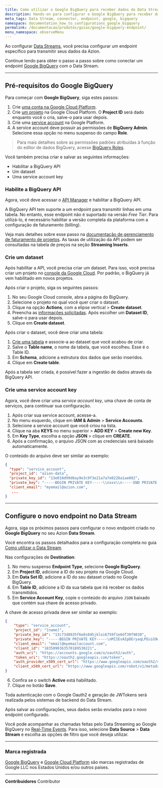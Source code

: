 ```yaml
---
title: Como utilizar o Google BigQuery para receber dados do Data Stream
description: Hands-on para configurar o Google BigQuery para receber dados do Data Stream.
meta_tags: Data Stream, connector, endpoint, google, bigquery
namespace: documentation_how_to_configurations_google_bigquery
permalink: /documentacao/produtos/guias/google-bigquery-endpoint/
menu_namespace: observeMenu
---
```


Ao configurar [Data Streams](/pt-br/documentacao/produtos/observe/data-stream/), você precisa configurar um endpoint específico para transmitir seus dados da Azion.

Continue lendo para obter o passo a passo sobre como conectar um endpoint [Google BigQuery](https://cloud.google.com/bigquery/) com o Data Stream.


---

## Pré-requisitos do Google BigQuery

Para começar com **Google BigQuery**, siga estes passos:

1. Crie [uma conta na Google Cloud Platform](https://cloud.google.com/).
2. Crie [um projeto](https://developers.google.com/workspace/guides/create-project) na Google Cloud Platform. O **Project ID** será dado enquanto você o cria, salve-o para usar depois.
3. Crie uma [service account](https://cloud.google.com/iam/docs/service-accounts-create) na Google Platform.
4. A service account deve possuir as permissões de **BigQuery Admin**. Selecione essa opção no menu suspenso do campo **Role**.

> Para mais detalhes sobre as permissões padrões atribuídas à função do editor de dados BigQuery, acesse [BigQuery Roles](https://cloud.google.com/iam/docs/understanding-roles#bigquery-roles).

Você também precisa criar e salvar as seguintes informações:

- Habilitar a BigQuery API
- Um dataset
- Uma service account key

### Habilite a BigQuery API

Agora, você deve acessar o [API ⁠Manager](https://console.cloud.google.com/apis/library) e habilitar a BigQuery API.

A BigQuery API tem suporte a um endpoint para transmitir linhas em uma tabela. No entanto, esse endpoint não é suportado na versão *Free Tier*. Para utilizá-lo, é necessário habilitar a versão completa da plataforma com a configuração de faturamento (billing).

Veja mais detalhes sobre esse passo na [documentação de gerenciamento de faturamento de projetos](https://cloud.google.com/billing/docs/how-to/modify-project). As taxas de utilização da API podem ser consultadas na tabela de preços na seção **Streaming Inserts**.

### Crie um dataset

Após habilitar a API, você precisa criar um dataset. Para isso, você precisa criar um projeto no [console da Google Cloud](https://console.cloud.google.com/bigquery). Por padrão, o BigQuery já vem habilitado em novos projetos.

Após criar o projeto, siga os seguintes passos:

1. No seu Google Cloud console, abra a página do BigQuery.
2. Selecione o projeto no qual você quer criar o dataset.
3. Clique na opção **Actions**, com a elipse vertical >⁠ **Create dataset**.
4. Preencha as [informações solicitadas](https://cloud.google.com/bigquery/docs/datasets#create-dataset). Após escolher um **Dataset ID**, salve-o para usar depois.
5. Clique em **Create dataset**.

Após criar o dataset, você deve criar uma tabela:

1. [Crie uma tabela](https://cloud.google.com/bigquery/docs/tables) e associe-a ao dataset que você acabou de criar.
2. Salve o **Table name**, o nome da tabela, que você escolheu. Esse é o ⁠Table ID.
3. Em **Schema**, adicione a estrutura dos dados que serão inseridos.
4. Clique em **Create table**.

Após a tabela ser criada, é possível fazer a ingestão de dados através da BigQuery API.

### Crie uma service account key

Agora, você deve criar uma *service account key*, uma chave de conta de serviços, para continuar sua configuração.

1. Após criar sua service account, acesse-a.
2. No menu esquerdo, clique em **IAM & Admin** > **Service Accounts**.
3. Selecione a service account que você criou na lista.
4. Clique na aba **KEYS** no menu superior > **ADD ⁠KEY** > **Create new Key**.
5. Em **Key Type**, escolha a opção **JSON** > clique em **CREATE**.
6. Após a confirmação, o arquivo JSON com as credenciais será baixado automaticamente.

O conteúdo do arquivo deve ser similar ao exemplo:

```json
{
  "type": "service_account",
  "project_id": "azion-data",
  "private_key_id": "13e018d99d6ay9e3c9f3e21a7a7e0226a1ae082",
  "private_key": "-----BEGIN PRIVATE KEY-----\\nxxx\\n-----END PRIVATE KEY-----\\n",
  "client_email": "myemail@azion.com",
   ...
}
```

---

## Configure o novo endpoint no Data Stream

Agora, siga os próximos passos para configurar o novo endpoint criado no **Google BigQuery** no seu Azion **Data Stream**.

Você encontra os passos detalhados para a configuração completa no guia [Como utilizar o Data Stream](/pt-br/documentacao/produtos/guias/como-usar-data-stream/).

Nas configurações de **Destination**:

1. No menu suspenso **Endpoint Type**, selecione **Google BigQuery**.
2. Em **Project ID**, adicione a ID do seu projeto na Google Cloud.
3. Em **Data Set ID**, adicione a ID do seu dataset criado no Google BigQuery.
4. Em **Table ID**, adicione a ID da sua tabela que irá receber os dados transmitidos.
5. Em **Service Account Key**, copie o conteúdo do arquivo `JSON` baixado que contém sua chave de acesso privado.

A chave de acesso privada deve ser similar ao exemplo:

```json
{
	"type": "service_account",
	"project_id": "[name]",
	"private_key_id": "13c73d892hf6e8s04hjkloi6759f1e6df39f9038",
	"private_key": "-----BEGIN PRIVATE KEY-----\nMIIEvAIpDEryaqLPEuiG9w0BAQEFAASCBKYwggSiAgEAAoIBAQCzL+bgfcynhWOx\nAKQ6wfsnwl/jEYsu5KxlPTtr11hmHLVtDAC68FVjAL029zfTjCRIG9d2ttm6fySY\nJm7Y1MwpahekDmFhMbISxA5UfN0KAF5Bs/uGU6hm17tq+ZDSA1L9f3UIvAJ5/cqu\n9CKhU1Dm1TChL8nxIfAb90G7ga6QJVve3ko/0KHpq7pdm3tp6VsVQ+fgwKNi7L+A\n4CvHFT0jX4jRDIFUKePRuxyleZV5p1Y3BHSLCIC1X+oe36a0RMLBCrWVdhHwAqBb\nbec3NYTen4Re+BidL0cfJ8IsVhjdWuibQTaT2/V+OzA+JgzXvpYSI0jWUvUiYtRK\njxz7AGaXAgMBAAECggEASA0bua76ElAjTg9ixKFg7u0/4P4cWfAM1cf64+e9zPJ6/\nH5NaW8cpWf+7C/MxlOdH/zojHKScMyWhXu0wvpKalGXWr+F5/mVCsu2wqfoIhPh\nzeAq72KB5MtBLI4ecPkbCnyGKbt9909TfRrrLBEl58EHNaUwEvRDzsmBpn1JDe75\nJ2ODNf714DsDtghG5Jy5nZ75Bk6ny5mYp67q6IdCUFJeLgJUwfNdtUJmcQ5x7lw3\nujR0vEyEWXpiSAsIhIi0XgMr5NSbBdH+e+P9gVUZwqtRbshdH6aPalIxh1rhdEtY\nJguGzK9nbYQtzm0Mdka3VZtUZIEQAqlg8OZe8xLpa+p392TU64sQlrJxQMZxPNtU\ntPuDwtDAgmwGZNGFxgBFIMuzN88QpL5zPFSBbJoHt5xJ3sGNmeuDF9SrBXNrFz\n9hmqUtoUa0iNheVNG+Y7smEnJNjuSYldAlBQ5qjqSr1IAJTwoUE0fF1P3SbFK9b2\nW6TJ73gqF78EQIJf6t3kOczm/QKB0pRMSuGK2ga45ig2CtMSklUHVjL3A+zcEP9NH\nosFRYkxZZShPqKj2j0PAdB2TcUgrl1a+I+6oA1oU/j0fuJiux9pxrz9I8QfTVwJQS\n/oCcHsKMrDngi0+DkETHDe9peDPTfO4MAh+G285MDPa3LegEG2iVGsqhp+5v8Jdm0Vl\nCyZQJ526IwKBgESw1npFyakE0sMGjlwBRjworH5HjajNPsJjZtspaU7TkCXsS7bt\nwFmLmm7205SKM+1N9C4owSn25uxIWbsb/wB6iuK+EyP+K3qnjPI/GsVRpDjXb1Ma\niBe4tZCUUP/lJGj8HvBk+kD/lQoFuFndD6cvwDze+PpUeN2oe7IiiZQBlAoGAcQUp\nHT3lCVmxXC049FKa8DyWTJIQJhkJmDADeqlYaCFaUe9YC490Y+BtYZHX0UNDXCnFZ\nLIBTtRTPfFU02kUBAcGn0ALc74QwUnJlImvuOeYOlgGwy6QzcRQ6dtfsDWROwKk\nNCAAjYBylKF2QcuZC3rwe0qN5EIe/0DoFmWUD7ELCgYBIKy2ojKY2d+IByJakBOXt\nojwlCj+I5GpDtDeVhzw9u+74j7KoLsKE057DnMGgouGdVH2xCKih7E71iDKPx1Li\nar9Dz3LsPzHGYXt0LBa+0RBm8mRVb68AlFuN3XJ7g9H8tXPZl38hwLKM\EkDJruapG84nuOcgrp2zGHwYtp9S7DfUg==\n-----END PRIVATE KEY-----\n",
	"client_email": "email@myemailaccount.com",
	"client_id": "1835090363570189530221",
	"auth_uri": "https://accounts.google.com/o/oauth2/auth",
	"token_uri": "https://oauth2.googleapis.com/token",
	"auth_provider_x509_cert_url": "https://www.googleapis.com/oauth2/v1/certs",
	"client_x509_cert_url": "https://www.googleapis.com/robot/v1/metadata/x509/mytest.com"
}
```



6. Confira se o switch **Active** está habilitado.
7. Clique no botão **Save**.

Toda autenticação com o Google Oauth2 e geração de JWTokens será realizada pelos sistemas de backend do Data Stream.

Após salvar as configurações, seus dados serão enviados para o novo endpoint configurado.

Você pode acompanhar as chamadas feitas pelo Data⁠ Streaming ao Google BigQuery no [Real-Time Events](/pt-br/documentacao/produtos/observe/real-time-events/). Para isso, selecione **Data Source** > **Data Stream** e escolha as opções de filtro que você deseja utilizar.

---

### Marca registrada

[Google BigQuery](https://cloud.google.com/bigquery) e [Google Cloud Platform](https://cloud.google.com/) são marcas registradas de Google LLC nos Estados Unidos e/ou outros países.




---


**Contribuidores** <ContributorList>Contributor</ContributorList>
